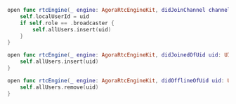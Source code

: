 
``` swift
open func rtcEngine(_ engine: AgoraRtcEngineKit, didJoinChannel channel: String, withUid uid: UInt, elapsed: Int) {
    self.localUserId = uid
    if self.role == .broadcaster {
        self.allUsers.insert(uid)
    }
}

open func rtcEngine(_ engine: AgoraRtcEngineKit, didJoinedOfUid uid: UInt, elapsed: Int) {
    self.allUsers.insert(uid)
}

open func rtcEngine(_ engine: AgoraRtcEngineKit, didOfflineOfUid uid: UInt, reason: AgoraUserOfflineReason) {
    self.allUsers.remove(uid)
}
```
